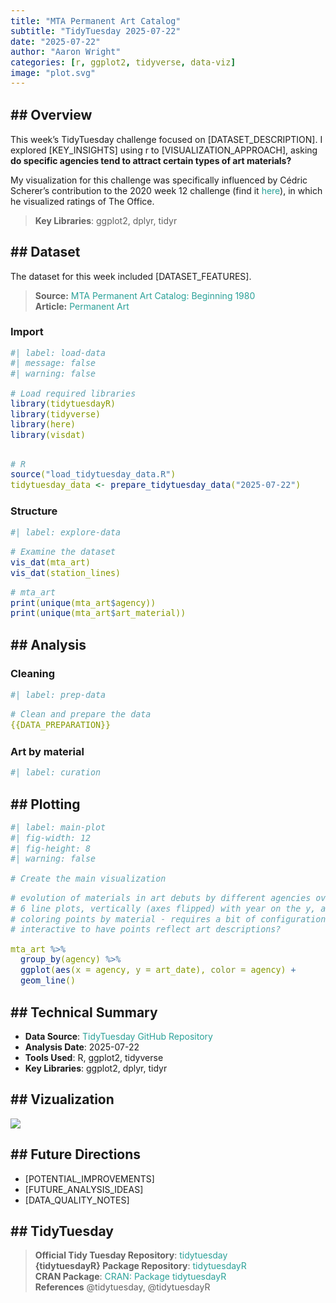```yaml
---
title: "MTA Permanent Art Catalog"
subtitle: "TidyTuesday 2025-07-22"
date: "2025-07-22"
author: "Aaron Wright"
categories: [r, ggplot2, tidyverse, data-viz]
image: "plot.svg"
---
```


<!-- THEMATICS AND RENDERING -->

::: cell

```{=html}
<style>
/* inline code */
code {
  background-color: #f5f5f5;
  color: #859901; /* solarized green */
  border-radius: 4px;
  padding: 2px 4px;
  font-family: monospace;
  font-size: 0.95em;
}

/* list item spacing for inline code */
li code {
  margin-left: 2px;
}

/* link styling */
a {
  color: #2AA198; /* solarized cyan */
  text-decoration: none;
}
a:hover {
  text-decoration: underline;
}
</style>
```
:::

<!-- CONFIGURATION -->

## Overview
---
This week's TidyTuesday challenge focused on [DATASET_DESCRIPTION]. I explored [KEY_INSIGHTS] using r to [VISUALIZATION_APPROACH], asking **do specific agencies tend to attract certain types of art materials?**

My visualization for this challenge was specifically influenced by Cédric Scherer's contribution to the 2020 week 12 challenge (find it [here](https://github.com/z3tt/TidyTuesday/blob/main/R/2020_12_TheOffice.Rmd)), in which he visualized ratings of The Office.

> **Key Libraries**: ggplot2, dplyr, tidyr <br>

<!-- ENVIRONMENT & DATA -->

## Dataset
---
The dataset for this week included [DATASET_FEATURES].

> **Source:** [MTA Permanent Art Catalog: Beginning 1980](https://data.ny.gov/Transportation/MTA-Permanent-Art-Catalog-Beginning-1980/4y8j-9pkd/about_data) <br>
> **Article:** [Permanent Art](https://www.mta.info/agency/arts-design/permanent-art) <br>

### Import
```r
#| label: load-data
#| message: false
#| warning: false

# Load required libraries
library(tidytuesdayR)
library(tidyverse)
library(here)
library(visdat)


# R
source("load_tidytuesday_data.R")
tidytuesday_data <- prepare_tidytuesday_data("2025-07-22")
```

### Structure

```r
#| label: explore-data

# Examine the dataset
vis_dat(mta_art)
vis_dat(station_lines)

# mta_art
print(unique(mta_art$agency))
print(unique(mta_art$art_material))
```

<!-- WRANGLING & ANALYSIS -->

## Analysis
---
### Cleaning

```r
#| label: prep-data

# Clean and prepare the data
{{DATA_PREPARATION}}

```

### Art by material

```r
#| label: curation

```

## Plotting
---

```r
#| label: main-plot
#| fig-width: 12
#| fig-height: 8
#| warning: false

# Create the main visualization

# evolution of materials in art debuts by different agencies over time
# 6 line plots, vertically (axes flipped) with year on the y, agency groupings on x
# coloring points by material - requires a bit of configuration with regex
# interactive to have points reflect art descriptions?

mta_art %>%
  group_by(agency) %>%
  ggplot(aes(x = agency, y = art_date), color = agency) +
  geom_line()

```
<!-- VISUALIZATION & COMMENTARY -->

## Technical Summary
---
- **Data Source**: [TidyTuesday GitHub Repository](https://github.com/rfordatascience/tidytuesday)
- **Analysis Date**: 2025-07-22
- **Tools Used**: R, ggplot2, tidyverse
- **Key Libraries**: ggplot2, dplyr, tidyr

## Vizualization
---
![]({IMAGE_FILE})

## Future Directions
---
- [POTENTIAL_IMPROVEMENTS]
- [FUTURE_ANALYSIS_IDEAS]
- [DATA_QUALITY_NOTES]

<!-- CITATIONS -->

## TidyTuesday
---
> **Official Tidy Tuesday Repository**: [tidytuesday](https://github.com/rfordatascience/tidytuesday) <br>
> **{tidytuesdayR} Package Repository**: [tidytuesdayR](https://github.com/dslc-io/tidytuesdayR) <br>
> **CRAN Package**: [CRAN: Package tidytuesdayR](https://CRAN.R-project.org/package=tidytuesdayR) <br>
> **References** @tidytuesday, @tidytuesdayR